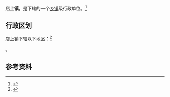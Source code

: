 {{中国乡级行政区|14/04/81/100/000}}

'''店上镇'''，是{{PRC admin/fullname|14/04/81/100/000|3}}下辖的一个[[乡镇|乡镇]]级行政单位。<ref>{{PRC admin/ref sgc|{{PRC admin/parent|14/04/81/100/000}}}}</ref>

== 行政区划 ==

店上镇下辖以下地区：<ref>{{PRC admin/ref sgc|14/04/81/100/000}}</ref>

{{PRC admin/children|14/04/81/100/000}}。

== 参考资料 ==

{{reflist}}

{{行政区划小作品}}
{{PRC admin/navcat|14/04/81/100/000}}